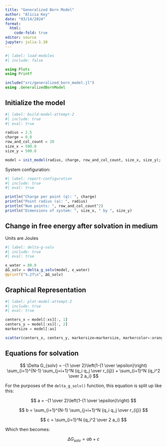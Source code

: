 ```yaml
---
title: "Generalized Born Model"
author: "Alicia Key"
date: "03/14/2024"
format:
  html:
    code-fold: true
editor: source
jupyter: julia-1.10
---
```


```julia
#| label: load-modules
#| include: false

using Plots
using Printf

include("src/generalized_born_model.jl")
using .GeneralizedBornModel
```

## Initialize the model

```julia
#| label: build-model-attempt-2
#| include: true
#| eval: true

radius = 2.5
charge = 0.8
row_and_col_count = 20
size_x = 500.0
size_y = 500.0

model = init_model(radius, charge, row_and_col_count, size_x, size_y);
```

System configuration:

```julia
#| label: report-configuration
#| include: true
#| eval: true

println("Charge per point (q): ", charge)
println("Point radius (a): ", radius)
println("Num points: ", row_and_col_count^2)
println("Dimensions of system: ", size_x, " by ", size_y)
```

## Change in free energy after solvation in medium

Units are Joules

```julia
#| label: delta-g-solv
#| include: true
#| eval: true

ϵ_water = 80.0
ΔG_solv = delta_g_solv(model, ϵ_water)
@printf("%.2f\n", ΔG_solv)
```

## Graphical Representation

```julia
#| label: plot-model-attempt-2
#| include: true
#| eval: true

centers_x = model[:xs][:, 1]
centers_y = model[:xs][:, 2]
markersize = model[:as]

scatter(centers_x, centers_y, markersize=markersize, markercolor=:orange, markerstrokecolor=:black, label=false)
```

## Equations for solvation

$$ \Delta G_{solv} = -{1 \over 2}\left(1-{1 \over \epsilon}\right) \sum_{i=1}^{N-1} \sum_{j=i+1}^N {q_i q_j \over r_{ij}} + \sum_{i=1}^N {q_i^2 \over 2 a_i} $$

For the purposes of the `delta_g_solv()` function, this equation is split up like this:

$$ a = -{1 \over 2}\left(1-{1 \over \epsilon}\right) $$

$$ b = \sum_{i=1}^{N-1} \sum_{j=i+1}^N {q_i q_j \over r_{ij}} $$

$$ c = \sum_{i=1}^N {q_i^2 \over 2 a_i} $$

Which then becomes:

$$ \Delta G_{solv} = ab + c $$
